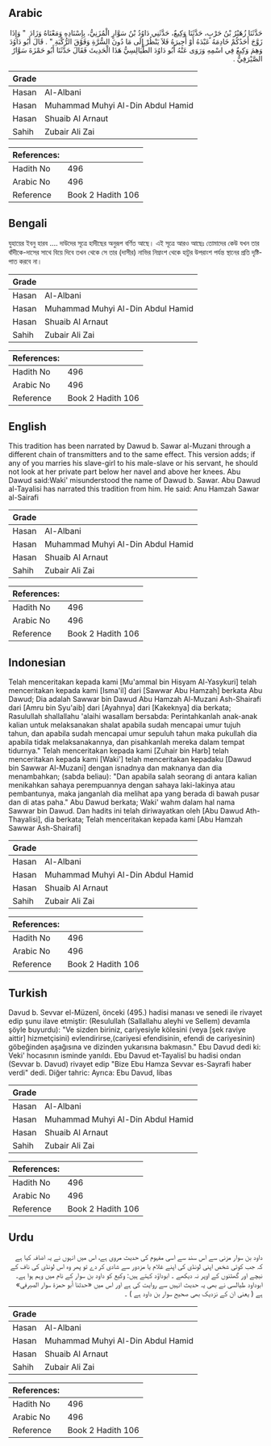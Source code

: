 ## Arabic


<div dir="rtl" lang="ar" style={{fontSize:'larger',backgroundColor:'#f8f9fa',padding:20}}>
حَدَّثَنَا زُهَيْرُ بْنُ حَرْبٍ، حَدَّثَنَا وَكِيعٌ، حَدَّثَنِي دَاوُدُ بْنُ سَوَّارٍ الْمُزَنِيُّ، بِإِسْنَادِهِ وَمَعْنَاهُ وَزَادَ ‏ "‏ وَإِذَا زَوَّجَ أَحَدُكُمْ خَادِمَهُ عَبْدَهُ أَوْ أَجِيرَهُ فَلاَ يَنْظُرْ إِلَى مَا دُونَ السُّرَّةِ وَفَوْقَ الرُّكْبَةِ ‏"‏ ‏.‏ قَالَ أَبُو دَاوُدَ وَهِمَ وَكِيعٌ فِي اسْمِهِ وَرَوَى عَنْهُ أَبُو دَاوُدَ الطَّيَالِسِيُّ هَذَا الْحَدِيثَ فَقَالَ حَدَّثَنَا أَبُو حَمْزَةَ سَوَّارٌ الصَّيْرَفِيُّ ‏.‏
</div>
<div style={{backgroundColor:'#f8f9fa',padding:20, marginBottom: 10}}><table> <thead> <tr> <th>Grade</th> <th></th> </tr> </thead> <tbody> <tr><td>Hasan</td><td>Al-Albani</td></tr><tr><td>Hasan</td><td>Muhammad Muhyi Al-Din Abdul Hamid</td></tr><tr><td>Hasan</td><td>Shuaib Al Arnaut</td></tr><tr><td>Sahih</td><td>Zubair Ali Zai</td></tr></tbody></table><table> <thead> <tr> <th>References:</th> <th></th> </tr> </thead> <tbody><tr><td>Hadith No</td><td>496</td></tr><tr><td>Arabic No</td><td>496</td></tr><tr><td>Reference</td><td>Book 2 Hadith 106</td></tr></tbody></table></div>

## Bengali


<div dir="ltr" lang="bn" style={{fontSize:'larger',backgroundColor:'#f8f9fa',padding:20}}>
যুহায়ের ইবনু হারব .... দাউদের সূত্রে হাদীছের অনুরূপ বর্ণিত আছে। এই সূত্রে আরও আছেঃ তোমাদের কেউ যখন তার বাঁদীকে-দাসের সাথে বিয়ে দিবে তখন থেকে সে তার (দাসীর) নাভির নিম্নাংশ থেকে হাটুর উপরাংশ পর্যন্ত স্থানের প্রতি দৃষ্টিপাত করবে না।
</div>
<div style={{backgroundColor:'#f8f9fa',padding:20, marginBottom: 10}}><table> <thead> <tr> <th>Grade</th> <th></th> </tr> </thead> <tbody> <tr><td>Hasan</td><td>Al-Albani</td></tr><tr><td>Hasan</td><td>Muhammad Muhyi Al-Din Abdul Hamid</td></tr><tr><td>Hasan</td><td>Shuaib Al Arnaut</td></tr><tr><td>Sahih</td><td>Zubair Ali Zai</td></tr></tbody></table><table> <thead> <tr> <th>References:</th> <th></th> </tr> </thead> <tbody><tr><td>Hadith No</td><td>496</td></tr><tr><td>Arabic No</td><td>496</td></tr><tr><td>Reference</td><td>Book 2 Hadith 106</td></tr></tbody></table></div>

## English


<div dir="ltr" lang="en" style={{fontSize:'larger',backgroundColor:'#f8f9fa',padding:20}}>
This tradition has been narrated by Dawud b. Sawar al-Muzani through a different chain of transmitters and to the same effect. This version adds; if any of you marries his slave-girl to his male-slave or his servant, he should not look at her private part below her navel and above her knees. Abu Dawud said:Waki' misunderstood the name of Dawud b. Sawar. Abu Dawud al-Tayalisi has narrated this tradition from him. He said: Anu Hamzah Sawar al-Sairafi
</div>
<div style={{backgroundColor:'#f8f9fa',padding:20, marginBottom: 10}}><table> <thead> <tr> <th>Grade</th> <th></th> </tr> </thead> <tbody> <tr><td>Hasan</td><td>Al-Albani</td></tr><tr><td>Hasan</td><td>Muhammad Muhyi Al-Din Abdul Hamid</td></tr><tr><td>Hasan</td><td>Shuaib Al Arnaut</td></tr><tr><td>Sahih</td><td>Zubair Ali Zai</td></tr></tbody></table><table> <thead> <tr> <th>References:</th> <th></th> </tr> </thead> <tbody><tr><td>Hadith No</td><td>496</td></tr><tr><td>Arabic No</td><td>496</td></tr><tr><td>Reference</td><td>Book 2 Hadith 106</td></tr></tbody></table></div>

## Indonesian


<div dir="ltr" lang="id" style={{fontSize:'larger',backgroundColor:'#f8f9fa',padding:20}}>
Telah menceritakan kepada kami [Mu'ammal bin Hisyam Al-Yasykuri] telah menceritakan kepada kami [Isma'il] dari [Sawwar Abu Hamzah] berkata Abu Dawud; Dia adalah Sawwar bin Dawud Abu Hamzah Al-Muzani Ash-Shairafi dari [Amru bin Syu'aib] dari [Ayahnya] dari [Kakeknya] dia berkata; Rasulullah shallallahu 'alaihi wasallam bersabda: Perintahkanlah anak-anak kalian untuk melaksanakan shalat apabila sudah mencapai umur tujuh tahun, dan apabila sudah mencapai umur sepuluh tahun maka pukullah dia apabila tidak melaksanakannya, dan pisahkanlah mereka dalam tempat tidurnya." Telah menceritakan kepada kami [Zuhair bin Harb] telah menceritakan kepada kami [Waki'] telah menceritakan kepadaku [Dawud bin Sawwar Al-Muzani] dengan isnadnya dan maknanya dan dia menambahkan; (sabda beliau): "Dan apabila salah seorang di antara kalian menikahkan sahaya perempuannya dengan sahaya laki-lakinya atau pembantunya, maka janganlah dia melihat apa yang berada di bawah pusar dan di atas paha." Abu Dawud berkata; Waki' wahm dalam hal nama Sawwar bin Dawud. Dan hadits ini telah diriwayatkan oleh [Abu Dawud Ath-Thayalisi], dia berkata; Telah menceritakan kepada kami [Abu Hamzah Sawwar Ash-Shairafi]
</div>
<div style={{backgroundColor:'#f8f9fa',padding:20, marginBottom: 10}}><table> <thead> <tr> <th>Grade</th> <th></th> </tr> </thead> <tbody> <tr><td>Hasan</td><td>Al-Albani</td></tr><tr><td>Hasan</td><td>Muhammad Muhyi Al-Din Abdul Hamid</td></tr><tr><td>Hasan</td><td>Shuaib Al Arnaut</td></tr><tr><td>Sahih</td><td>Zubair Ali Zai</td></tr></tbody></table><table> <thead> <tr> <th>References:</th> <th></th> </tr> </thead> <tbody><tr><td>Hadith No</td><td>496</td></tr><tr><td>Arabic No</td><td>496</td></tr><tr><td>Reference</td><td>Book 2 Hadith 106</td></tr></tbody></table></div>

## Turkish


<div dir="ltr" lang="tr" style={{fontSize:'larger',backgroundColor:'#f8f9fa',padding:20}}>
Davud b. Sevvar el-Müzenî, önceki (495.) hadisi manası ve senedi ile rivayet edip şunu ilave etmiştir: (Resulullah (Sallallahu aleyhi ve Sellem) devamla şöyle buyurdu): "Ve sizden biriniz, cariyesiyle kölesini (veya [şek raviye aittir] hizmetçisini) evlendirirse,(cariyesi efendisinin, efendi de cariyesinin) göbeğinden aşağısına ve dizinden yukarısına bakmasın." Ebu Davud dedi ki: Veki' hocasının isminde yanıldı. Ebu Davud et-Tayalisî bu hadisi ondan (Sevvar b. Davud) rivayet edip "Bize Ebu Hamza Sevvar es-Sayrafi haber verdi" dedi. Diğer tahric: Ayrıca: Ebu Davud, libas
</div>
<div style={{backgroundColor:'#f8f9fa',padding:20, marginBottom: 10}}><table> <thead> <tr> <th>Grade</th> <th></th> </tr> </thead> <tbody> <tr><td>Hasan</td><td>Al-Albani</td></tr><tr><td>Hasan</td><td>Muhammad Muhyi Al-Din Abdul Hamid</td></tr><tr><td>Hasan</td><td>Shuaib Al Arnaut</td></tr><tr><td>Sahih</td><td>Zubair Ali Zai</td></tr></tbody></table><table> <thead> <tr> <th>References:</th> <th></th> </tr> </thead> <tbody><tr><td>Hadith No</td><td>496</td></tr><tr><td>Arabic No</td><td>496</td></tr><tr><td>Reference</td><td>Book 2 Hadith 106</td></tr></tbody></table></div>

## Urdu


<div dir="rtl" lang="ur" style={{fontSize:'larger',backgroundColor:'#f8f9fa',padding:20}}>
داود بن سوار مزنی سے اس سند سے اسی مفہوم کی حدیث مروی ہے، اس میں انہوں نے یہ اضافہ کیا ہے کہ جب کوئی شخص اپنی لونڈی کی اپنے غلام یا مزدور سے شادی کر دے تو پھر وہ اس لونڈی کی ناف کے نیچے اور گھٹنوں کے اوپر نہ دیکھے ۔ ابوداؤد کہتے ہیں: وکیع کو داود بن سوار کے نام میں وہم ہوا ہے۔ ابوداود طیالسی نے بھی یہ حدیث انہیں سے روایت کی ہے اور اس میں «حدثنا أبو حمزة سوار الصيرفي» ہے ( یعنی ان کے نزدیک بھی صحیح سوار بن داود ہے ) ۔
</div>
<div style={{backgroundColor:'#f8f9fa',padding:20, marginBottom: 10}}><table> <thead> <tr> <th>Grade</th> <th></th> </tr> </thead> <tbody> <tr><td>Hasan</td><td>Al-Albani</td></tr><tr><td>Hasan</td><td>Muhammad Muhyi Al-Din Abdul Hamid</td></tr><tr><td>Hasan</td><td>Shuaib Al Arnaut</td></tr><tr><td>Sahih</td><td>Zubair Ali Zai</td></tr></tbody></table><table> <thead> <tr> <th>References:</th> <th></th> </tr> </thead> <tbody><tr><td>Hadith No</td><td>496</td></tr><tr><td>Arabic No</td><td>496</td></tr><tr><td>Reference</td><td>Book 2 Hadith 106</td></tr></tbody></table></div>